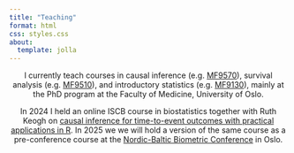 ```yaml
---
title: "Teaching"
format: html
css: styles.css
about:
  template: jolla
---
```

<center>

I currently teach courses in causal inference (e.g. [MF9570](https://www.uio.no/studier/emner/medisin/med/MF9570/){target="_blank"}), survival analysis (e.g. [MF9510](https://www.uio.no/studier/emner/medisin/med/MF9510E/){target="_blank"}), and introductory statistics (e.g. [MF9130](https://www.uio.no/studier/emner/medisin/med/MF9130E/){target="_blank"}), mainly at the PhD program at the Faculty of Medicine, University of Oslo.

In 2024 I held an online ISCB course in biostatistics together with Ruth Keogh on [causal inference for time-to-event outcomes with practical applications in R](iscbcourse){target="_blank"}. In 2025 we we will hold a version of the same course as a pre-conference course at the [Nordic-Baltic Biometric Conference](https://www.nbbc2025.com){target="_blank"} in Oslo.
